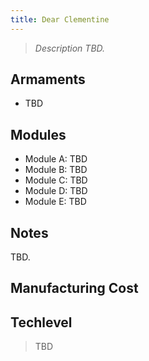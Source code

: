 ```yaml
---
title: Dear Clementine
---
```



> *Description TBD.*


## Armaments
* TBD


## Modules
* Module A: TBD 
* Module B: TBD 
* Module C: TBD 
* Module D: TBD
* Module E: TBD


## Notes

TBD.


## Manufacturing Cost

<ShipCost shipName="Clementine" />


## Techlevel
> TBD
